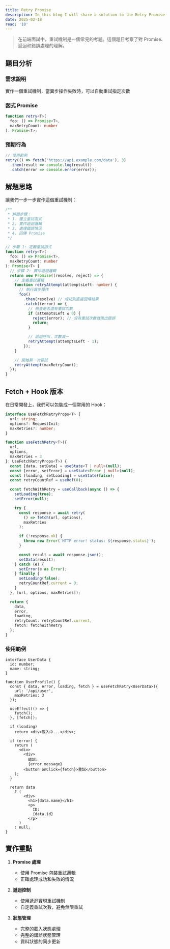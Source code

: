 ```yaml
---
title: Retry Promise
description: In this blog I will share a solution to the Retry Promise interview problem.
date: 2025-02-18
read: '10'
---
```


> 在前端面試中，重試機制是一個常見的考題。這個題目考察了對 Promise、遞迴和錯誤處理的理解。

## 題目分析

### 需求說明

實作一個重試機制，當異步操作失敗時，可以自動重試指定次數

### 函式 Promise

```typescript
function retry<T>(
  foo: () => Promise<T>,
  maxRetryCount: number
): Promise<T>;
```

### 預期行為

```typescript
// 使用範例
retry(() => fetch('https://api.example.com/data'), 3)
  .then(result => console.log(result))
  .catch(error => console.error(error));
```

## 解題思路

讓我們一步一步實作這個重試機制：

```typescript
/**
 * 解題步驟：
 * 1. 建立重試函式
 * 2. 實作遞迴邏輯
 * 3. 處理錯誤情況
 * 4. 回傳 Promise
 */

// 步驟 1: 定義重試函式
function retry<T>(
  foo: () => Promise<T>,
  maxRetryCount: number
): Promise<T> {
  // 步驟 2: 實作遞迴邏輯
  return new Promise((resolve, reject) => {
    // 定義重試邏輯
    function retryAttempt(attemptsLeft: number) {
      // 執行異步操作
      foo()
        .then(resolve) // 成功則直接回傳結果
        .catch((error) => {
          // 檢查是否還有重試次數
          if (attemptsLeft ≤ 0) {
            reject(error); // 沒有重試次數就拋出錯誤
            return;
          }

          // 遞迴呼叫，次數減一
          retryAttempt(attemptsLeft - 1);
        });
    }

    // 開始第一次嘗試
    retryAttempt(maxRetryCount);
  });
}
```

## Fetch + Hook 版本

在日常開發上，我們可以包裝成一個常用的 Hook：

```typescript
interface UseFetchRetryProps<T> {
  url: string;
  options?: RequestInit;
  maxRetries?: number;
}

function useFetchRetry<T>({
  url,
  options,
  maxRetries = 3
}: UseFetchRetryProps<T>) {
  const [data, setData] = useState<T | null>(null);
  const [error, setError] = useState<Error | null>(null);
  const [loading, setLoading] = useState(false);
  const retryCountRef = useRef(0);

  const fetchWithRetry = useCallback(async () => {
    setLoading(true);
    setError(null);

    try {
      const response = await retry(
        () => fetch(url, options),
        maxRetries
      );

      if (!response.ok) {
        throw new Error(`HTTP error! status: ${response.status}`);
      }

      const result = await response.json();
      setData(result);
    } catch (e) {
      setError(e as Error);
    } finally {
      setLoading(false);
      retryCountRef.current = 0;
    }
  }, [url, options, maxRetries]);

  return {
    data,
    error,
    loading,
    retryCount: retryCountRef.current,
    fetch: fetchWithRetry
  };
}
```

### 使用範例

```tsx
interface UserData {
  id: number;
  name: string;
}

function UserProfile() {
  const { data, error, loading, fetch } = useFetchRetry<UserData>({
    url: '/api/user',
    maxRetries: 3
  });

  useEffect(() => {
    fetch();
  }, [fetch]);

  if (loading)
    return <div>載入中...</div>;

  if (error) {
    return (
      <div>
        <div>
          錯誤:
          {error.message}
        <button onClick={fetch}>重試</button>
    );
  }

  return data
    ? (
        <div>
          <h1>{data.name}</h1>
          <p>
            ID:
            {data.id}
          </p>
      )
    : null;
}
```

## 實作重點

1. **Promise 處理**
   - 使用 Promise 包裝重試邏輯
   - 正確處理成功和失敗的情況

2. **遞迴控制**
   - 使用遞迴實現重試機制
   - 自定義重試次數，避免無限重試

3. **狀態管理**
   - 完整的載入狀態處理
   - 完整的錯誤狀態管理
   - 資料狀態的同步更新
